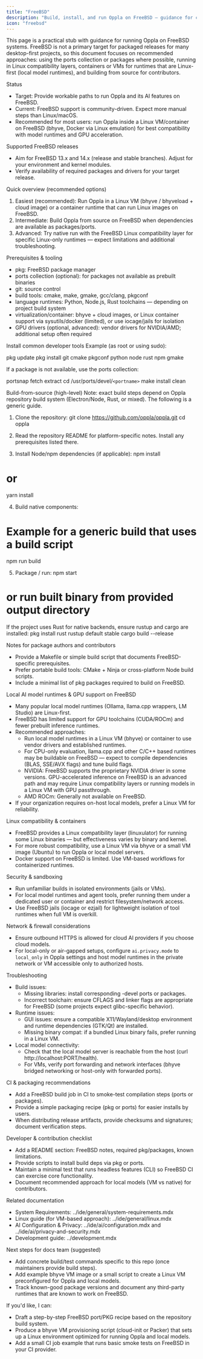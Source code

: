 ```yaml
---
title: "FreeBSD"
description: "Build, install, and run Oppla on FreeBSD — guidance for contributors and advanced users"
icon: "freebsd"
---
```


This page is a practical stub with guidance for running Oppla on FreeBSD systems. FreeBSD is not a primary target for packaged releases for many desktop-first projects, so this document focuses on recommended approaches: using the ports collection or packages where possible, running in Linux compatibility layers, containers or VMs for runtimes that are Linux-first (local model runtimes), and building from source for contributors.

Status
- Target: Provide workable paths to run Oppla and its AI features on FreeBSD.
- Current: FreeBSD support is community-driven. Expect more manual steps than Linux/macOS.
- Recommended for most users: run Oppla inside a Linux VM/container on FreeBSD (bhyve, Docker via Linux emulation) for best compatibility with model runtimes and GPU acceleration.

Supported FreeBSD releases
- Aim for FreeBSD 13.x and 14.x (release and stable branches). Adjust for your environment and kernel modules.
- Verify availability of required packages and drivers for your target release.

Quick overview (recommended options)
1. Easiest (recommended): Run Oppla in a Linux VM (bhyve / bhyveload + cloud image) or a container runtime that can run Linux images on FreeBSD.
2. Intermediate: Build Oppla from source on FreeBSD when dependencies are available as packages/ports.
3. Advanced: Try native run with the FreeBSD Linux compatibility layer for specific Linux-only runtimes — expect limitations and additional troubleshooting.

Prerequisites & tooling
- pkg: FreeBSD package manager
- ports collection (optional): for packages not available as prebuilt binaries
- git: source control
- build tools: cmake, make, gmake, gcc/clang, pkgconf
- language runtimes: Python, Node.js, Rust toolchains — depending on project build system
- virtualization/container: bhyve + cloud images, or Linux container support via sysutils/docker (limited), or use iocage/jails for isolation
- GPU drivers (optional, advanced): vendor drivers for NVIDIA/AMD; additional setup often required

Install common developer tools
Example (as root or using sudo):

pkg update
pkg install git cmake pkgconf python node rust npm gmake

If a package is not available, use the ports collection:

portsnap fetch extract
cd /usr/ports/devel/`<portname>`
make install clean

Build-from-source (high-level)
Note: exact build steps depend on Oppla repository build system (Electron/Node, Rust, or mixed). The following is a generic guide.

1. Clone the repository:
git clone https://github.com/oppla/oppla.git
cd oppla

2. Read the repository README for platform-specific notes. Install any prerequisites listed there.

3. Install Node/npm dependencies (if applicable):
npm install
# or
yarn install

4. Build native components:
# Example for a generic build that uses a build script
npm run build

5. Package / run:
npm start
# or run built binary from provided output directory

If the project uses Rust for native backends, ensure rustup and cargo are installed:
pkg install rust
rustup default stable
cargo build --release

Notes for package authors and contributors
- Provide a Makefile or simple build script that documents FreeBSD-specific prerequisites.
- Prefer portable build tools: CMake + Ninja or cross-platform Node build scripts.
- Include a minimal list of pkg packages required to build on FreeBSD.

Local AI model runtimes & GPU support on FreeBSD
- Many popular local model runtimes (Ollama, llama.cpp wrappers, LM Studio) are Linux-first.
- FreeBSD has limited support for GPU toolchains (CUDA/ROCm) and fewer prebuilt inference runtimes.
- Recommended approaches:
  - Run local model runtimes in a Linux VM (bhyve) or container to use vendor drivers and established runtimes.
  - For CPU-only evaluation, llama.cpp and other C/C++ based runtimes may be buildable on FreeBSD — expect to compile dependencies (BLAS, SSE/AVX flags) and tune build flags.
  - NVIDIA: FreeBSD supports the proprietary NVIDIA driver in some versions. GPU-accelerated inference on FreeBSD is an advanced path and may require Linux compatibility layers or running models in a Linux VM with GPU passthrough.
  - AMD ROCm: Generally not available on FreeBSD.
- If your organization requires on-host local models, prefer a Linux VM for reliability.

Linux compatibility & containers
- FreeBSD provides a Linux compatibility layer (linuxulator) for running some Linux binaries — but effectiveness varies by binary and kernel.
- For more robust compatibility, use a Linux VM via bhyve or a small VM image (Ubuntu) to run Oppla or local model servers.
- Docker support on FreeBSD is limited. Use VM-based workflows for containerized runtimes.

Security & sandboxing
- Run unfamiliar builds in isolated environments (jails or VMs).
- For local model runtimes and agent tools, prefer running them under a dedicated user or container and restrict filesystem/network access.
- Use FreeBSD jails (iocage or ezjail) for lightweight isolation of tool runtimes when full VM is overkill.

Network & firewall considerations
- Ensure outbound HTTPS is allowed for cloud AI providers if you choose cloud models.
- For local-only or air-gapped setups, configure `ai.privacy.mode` to `local_only` in Oppla settings and host model runtimes in the private network or VM accessible only to authorized hosts.

Troubleshooting
- Build issues:
  - Missing libraries: install corresponding -devel ports or packages.
  - Incorrect toolchain: ensure CFLAGS and linker flags are appropriate for FreeBSD (some projects expect glibc-specific behavior).
- Runtime issues:
  - GUI issues: ensure a compatible X11/Wayland/desktop environment and runtime dependencies (GTK/Qt) are installed.
  - Missing binary compat: if a bundled Linux binary fails, prefer running in a Linux VM.
- Local model connectivity:
  - Check that the local model server is reachable from the host (curl http://localhost:PORT/health).
  - For VMs, verify port forwarding and network interfaces (bhyve bridged networking or host-only with forwarded ports).

CI & packaging recommendations
- Add a FreeBSD build job in CI to smoke-test compilation steps (ports or packages).
- Provide a simple packaging recipe (pkg or ports) for easier installs by users.
- When distributing release artifacts, provide checksums and signatures; document verification steps.

Developer & contribution checklist
- Add a README section: FreeBSD notes, required pkg/packages, known limitations.
- Provide scripts to install build deps via pkg or ports.
- Maintain a minimal test that runs headless features (CLI) so FreeBSD CI can exercise core functionality.
- Document recommended approach for local models (VM vs native) for contributors.

Related documentation
- System Requirements: ../ide/general/system-requirements.mdx
- Linux guide (for VM-based approach): ../ide/general/linux.mdx
- AI Configuration & Privacy: ../ide/ai/configuration.mdx and ../ide/ai/privacy-and-security.mdx
- Development guide: ../development.mdx

Next steps for docs team (suggested)
- Add concrete build/test commands specific to this repo (once maintainers provide build steps).
- Add example bhyve VM image or a small script to create a Linux VM preconfigured for Oppla and local models.
- Track known-good package versions and document any third-party runtimes that are known to work on FreeBSD.

If you'd like, I can:
- Draft a step-by-step FreeBSD port/PKG recipe based on the repository build system.
- Produce a bhyve VM provisioning script (cloud-init or Packer) that sets up a Linux environment optimized for running Oppla and local models.
- Add a small CI job example that runs basic smoke tests on FreeBSD in your CI provider.
